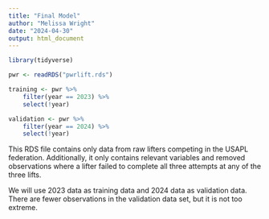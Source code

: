 ```yaml
---
title: "Final Model"
author: "Melissa Wright"
date: "2024-04-30"
output: html_document
---
```


```r
library(tidyverse)
```

```r
pwr <- readRDS("pwrlift.rds")

training <- pwr %>%
    filter(year == 2023) %>%
    select(!year)

validation <- pwr %>%
    filter(year == 2024) %>%
    select(!year)
```

This RDS file contains only data from raw lifters competing in the USAPL federation. Additionally, it only contains relevant variables and removed observations where a lifter failed to complete all three attempts at any of the three lifts.

We will use 2023 data as training data and 2024 data as validation data. There are fewer observations in the validation data set, but it is not too extreme. 


```r

```

